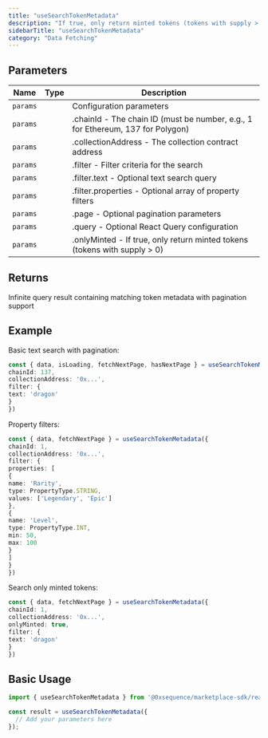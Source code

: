 ```yaml
---
title: "useSearchTokenMetadata"
description: "If true, only return minted tokens (tokens with supply > 0) / onlyMinted?: boolean; }; /** Hook to search token metadata using filters with infinite pagination support Searches for tokens in a collection based on text and property filters. Supports filtering by attributes, ranges, and text search. Can optionally filter to only show minted tokens (tokens with supply > 0)."
sidebarTitle: "useSearchTokenMetadata"
category: "Data Fetching"
---
```


## Parameters

| Name | Type | Description |
|------|------|-------------|
| `params` |  | Configuration parameters |
| `params` |  | .chainId - The chain ID (must be number, e.g., 1 for Ethereum, 137 for Polygon) |
| `params` |  | .collectionAddress - The collection contract address |
| `params` |  | .filter - Filter criteria for the search |
| `params` |  | .filter.text - Optional text search query |
| `params` |  | .filter.properties - Optional array of property filters |
| `params` |  | .page - Optional pagination parameters |
| `params` |  | .query - Optional React Query configuration |
| `params` |  | .onlyMinted - If true, only return minted tokens (tokens with supply > 0) |

## Returns

Infinite query result containing matching token metadata with pagination support

## Example

Basic text search with pagination:
```typescript
const { data, isLoading, fetchNextPage, hasNextPage } = useSearchTokenMetadata({
chainId: 137,
collectionAddress: '0x...',
filter: {
text: 'dragon'
}
})
```

Property filters:
```typescript
const { data, fetchNextPage } = useSearchTokenMetadata({
chainId: 1,
collectionAddress: '0x...',
filter: {
properties: [
{
name: 'Rarity',
type: PropertyType.STRING,
values: ['Legendary', 'Epic']
},
{
name: 'Level',
type: PropertyType.INT,
min: 50,
max: 100
}
]
}
})
```

Search only minted tokens:
```typescript
const { data, fetchNextPage } = useSearchTokenMetadata({
chainId: 1,
collectionAddress: '0x...',
onlyMinted: true,
filter: {
text: 'dragon'
}
})
```

## Basic Usage

```typescript
import { useSearchTokenMetadata } from '@0xsequence/marketplace-sdk/react/hooks';

const result = useSearchTokenMetadata({
  // Add your parameters here
});
```

